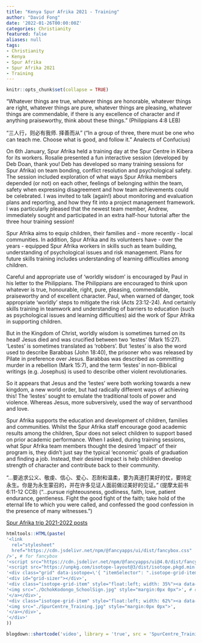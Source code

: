 ```yaml
---
title: "Kenya Spur Afrika 2021 - Training"
author: "David Fong"
date: '2022-01-26T00:00:00Z'
categories: Christianity
featured: false
aliases: null
tags:
- Christianity
- Kenya
- Spur Afrika
- Spur Afrika 2021
- Training
---
```


```r
knitr::opts_chunk$set(collapse = TRUE)
```

"Whatever things are true, whatever things are honorable, whatever things are right, whatever things are pure, whatever things are pleasing, whatever things are commendable, if there is any excellence of character and if anything praiseworthy, think about these things." (Philippians 4:8 LEB)

"三人行，则必有我师. 择善而从" ("In a group of three, there must be one who can teach me. Choose what is good, and follow it." Analects of Confucius)

On 6th January, Spur Afrika held a training day at the Spur Centre in Kibera for its workers. Rosalie presented a fun interactive session (developed by Deb Doan, thank you!  Deb has developed so many training sessions for Spur Afrika) on team bonding, conflict resolution and psychological safety. The session included exploration of what ways Spur Afrika members depended (or not) on each other, feelings of belonging within the team, safety when expressing disagreement and how team achievements could be celebrated. I was invited to talk (again!) about monitoring and evaluation plans and reporting, and how they fit into a project management framework. I was particularly pleased that the newest team member, Andrew, immediately sought and participated in an extra half-hour tutorial after the three hour training session!

Spur Afrika aims to equip children, their families and - more recently - local communities. In addition, Spur Afrika and its volunteers have - over the years - equipped Spur Afrika workers in skills such as team building, understanding of psychological issues and risk management. Plans for future skills training includes understanding of learning difficulties among children.

Careful and appropriate use of 'worldly wisdom' is encouraged by Paul in his letter to the Philippians. The Philippians are encouraged to think upon whatever is true, honourable, right, pure, pleasing, commendable, praiseworthy and of excellent character. Paul, when warned of danger, took appropriate 'worldly' steps to mitigate the risk (Acts 23:12-24). And certainly skills training in teamwork and understanding of barriers to education (such as psychological issues and learning difficulties) aid the work of Spur Afrika in supporting children.

But in the Kingdom of Christ, worldly wisdom is sometimes turned on its head! Jesus died and was crucified between two 'lestes' (Mark 15:27). 'Lestes' is sometimes translated as 'robbers'. But 'lestes' is also the word used to describe Barabbas (John 18:40), the prisoner who was released by Pilate in preference over Jesus. Barabbas was described as committing murder in a rebellion (Mark 15:7), and the term 'lestes' in non-Biblical writings (e.g. Josephus) is used to describe other violent revolutionaries.

So it appears that Jesus and the 'lestes'  were both working towards a new kingdom, a new world order, but had radically different ways of achieving this! The 'lestes' sought to emulate the traditional tools of power and violence. Whereas Jesus, more subversively, used the way of servanthood and love.

Spur Afrika supports the education and development of children, families and communities. Whilst the Spur Afrika staff encourage good academic results among the children, Spur does not select children to support based on prior academic performance. When I asked, during training sessions, what Spur Afrika team members thought the desired 'impact' of their program is, they didn't just say the typical 'economic' goals of graduation and finding a job. Instead, their desired impact is help children develop strength of character and contribute back to their community.

"...要追求公义、敬虔、信心、爱心、忍耐和温柔，要为真道打美好的仗，要持定永生。你是为永生蒙召的，并在许多见证人面前做过美好的见证。" (提摩太前书 6:11-12 CCB) ("...pursue righteousness, godliness, faith, love, patient endurance, gentleness. Fight the good fight of the faith; take hold of the eternal life to which you were called, and confessed the good confession in the presence of many witnesses.")

[Spur Afrika trip 2021-2022 posts](/spurafrika2021/)

```r
htmltools::HTML(paste(
'<link
  rel="stylesheet"
  href="https://cdn.jsdelivr.net/npm/@fancyapps/ui/dist/fancybox.css"
/>', # for fancybox
'<script src="https://cdn.jsdelivr.net/npm/@fancyapps/ui@4.0/dist/fancybox.umd.js"></script>', # for fancybox
'<script src="https://unpkg.com/isotope-layout@3/dist/isotope.pkgd.min.js"></script>', # for isotope
'<div class="grid" data-isotope=\'{ "itemSelector": ".isotope-grid-item", "masonry": "{\"columnWidth\": \".grid-sizer\"}", "percentPosition": "true", "gutter": 0}\' >',
'<div id="grid-sizer"></div>',
'<div class="isotope-grid-item" style="float:left; width: 35%"><a data-fancybox="gallery" href="./OchokKodongo_SchoolSign.jpg">',
'<img src="./OchokKodongo_SchoolSign.jpg" style="margin:0px 0px">', # default CSS top/bottom margin is not zero
'</a></div>',
'<div class="isotope-grid-item" style="float:left; width: 62%"><a data-fancybox="gallery" href="./SpurCentre_Training.jpg">',
'<img src="./SpurCentre_Training.jpg" style="margin:0px 0px">',
'</a></div>',
'</div>'
))
```

```r
blogdown::shortcode('video', library = 'true', src = 'SpurCentre_TrainingVideo.mp4', controls = 'yes')
```
